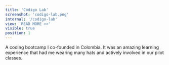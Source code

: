 ```yaml
---
title: 'Código Lab'
screenshot: 'codigo-lab.png'
internal: '/codigo-lab'
view: 'READ MORE >>'
visible: true
position: 1
---
```


A coding bootcamp I co-founded in Colombia. It was an amazing learning experience that had me wearing many hats and actively involved in our pilot classes.
